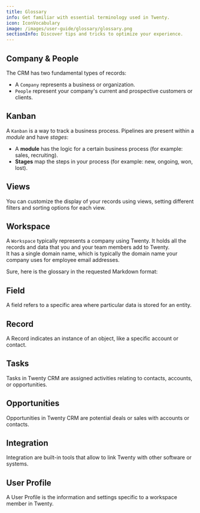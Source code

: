 ```yaml
---
title: Glossary
info: Get familiar with essential terminology used in Twenty.
icon: IconVocabulary
image: /images/user-guide/glossary/glossary.png
sectionInfo: Discover tips and tricks to optimize your experience.
---
```


## Company & People
The CRM has two fundamental types of records:
- A `Company` represents a business or organization.
- `People` represent your company's current and prospective customers or clients.

## Kanban
A `Kanban` is a way to track a business process. Pipelines are present within a *module* and have *stages*:
- A **module** has the logic for a certain business process (for example: sales, recruiting).
- **Stages** map the steps in your process (for example: new, ongoing, won, lost).

## Views 
You can customize the display of your records using views, setting different filters and sorting options for each view.

## Workspace
A `Workspace` typically represents a company using Twenty. It holds all the records and data that you and your team members add to Twenty.   
It has a single domain name, which is typically the domain name your company uses for employee email addresses.

Sure, here is the glossary in the requested Markdown format:

## Field 
A field refers to a specific area where particular data is stored for an entity.

## Record 
A Record indicates an instance of an object, like a specific account or contact.

## Tasks 
Tasks in Twenty CRM are assigned activities relating to contacts, accounts, or opportunities.

## Opportunities 
Opportunities in Twenty CRM are potential deals or sales with accounts or contacts.

## Integration 
Integration are built-in tools that allow to link Twenty with other software or systems.

## User Profile
A User Profile is the information and settings specific to a workspace member in Twenty.

<ArticleEditContent></ArticleEditContent>